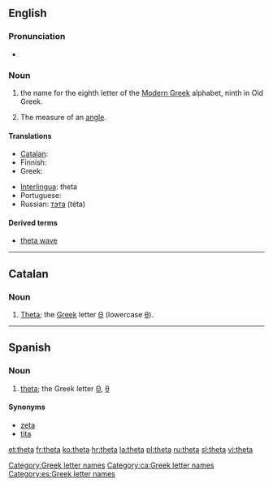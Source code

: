 {{letter_disp2|eta| [[image:Greek_uc_theta.png|39px]][[image:Greek_lc_theta.png|26px]] |iota|θήτα|Θ|θ}}
{{also|thêta}}
==English==

===Pronunciation===
* {{audio|en-us-theta.ogg|Audio (US)}}

===Noun===
{{en-noun}}

# the name for the eighth letter οf the [[Modern Greek]] alphabet, ninth in Old Greek.
# {{mathematics}} The measure of an [[angle]].

====Translations====
{{trans-top|Greek letter}}
* [[Catalan]]: {{t-|ca|theta|f}}
* Finnish: {{t+|fi|theeta}}
* Greek: {{t+|el|θήτα|n|sc=Grek}}
{{trans-mid}}
* [[Interlingua]]: theta
* Portuguese: {{t+|pt|teta|m}}
* Russian: [[тэта]] (téta) {{f}}
{{trans-bottom}}

====Derived terms====
* [[theta wave]]

[[Category:Greek letter names]]

----

==Catalan==

===Noun===
{{ca-noun|f|pl=thetes}}

# [[#English|Theta]]; the [[Appendix:Greek script|Greek]] letter [[Θ]] (lowercase [[θ]]).

[[Category:ca:Greek letter names]]

----
==Spanish==

===Noun===
{{es-noun-f}}

# [[#English|theta]]; the Greek letter [[Θ]], [[θ]]

====Synonyms====
*[[zeta]]
*[[tita]]

[[Category:es:Greek letter names]]

[[et:theta]]
[[fr:theta]]
[[ko:theta]]
[[hr:theta]]
[[la:theta]]
[[pl:theta]]
[[ru:theta]]
[[sl:theta]]
[[vi:theta]]